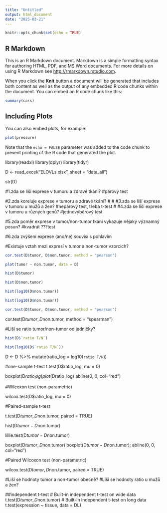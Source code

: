 ```yaml
---
title: "Untitled"
output: html_document
date: "2025-03-21"
---
```


```r
knitr::opts_chunk$set(echo = TRUE)
```

## R Markdown

This is an R Markdown document. Markdown is a simple formatting syntax for authoring HTML, PDF, and MS Word documents. For more details on using R Markdown see <http://rmarkdown.rstudio.com>.

When you click the **Knit** button a document will be generated that includes both content as well as the output of any embedded R code chunks within the document. You can embed an R code chunk like this:

```r
summary(cars)
```

## Including Plots

You can also embed plots, for example:

```r
plot(pressure)
```

Note that the `echo = FALSE` parameter was added to the code chunk to prevent printing of the R code that generated the plot.


library(readxl)
library(dplyr)
library(tidyr)


D <- read_excel("ELOVLs.xlsx", sheet = "data_all")

str(D)

#1.zda se liší exprese v tumoru a zdravé tkáni?
#párový test




#2.zda koreluje exprese v tumoru a zdravé tkáni?
#
#
#3.zda se liší exprese v tumoru u mužů a žen?
#nepárový test, třeba t-test
#
#4.zda se liší exprese v tumoru u různých genů?
#jednovýběrový test

#5.zda poměr exprese v tumor/non-tumor tkáni vykazuje nějaký významný posun?
#kvadrát ???test

#6.zda zvýšení exprese (ano/ne) souvisí s pohlavím


#Existuje vztah mezi expresí v tumor a non-tumor vzorcích?

```r
cor.test(D$tumor, D$non.tumor, method = "pearson")

plot(tumor ~ non.tumor, data = D)
```

```r

hist(D$tumor)

```

```r

hist(D$non.tumor)

```



```r

hist(log10(D$non.tumor))

```




```r

hist(log10(D$non.tumor))

```

```r

cor.test(D$tumor, D$non.tumor, method = "pearson")

```

cor.test(D$tumor, D$non.tumor, method = "spearman")



#Liší se ratio tumor/non-tumor od jedničky?

```r

hist(D$`ratio T/N`)


```

```r

hist(log10(D$`ratio T/N`))


```



D <- D %>% mutate(ratio_log = log10(`ratio T/N`))



#one-sample t-test
t.test(D$ratio_log, mu = 0)


boxplot(D$ratio_log)
plot(D$ratio_log)
abline(0, 0, col="red")


#Wilcoxon test (non-parametric)

wilcox.test(D$ratio_log, mu = 0)

#Paired-sample t-test

t.test(D$tumor, D$non.tumor, paired = TRUE)

hist(D$tumor - D$non.tumor)

lillie.test(D$tumor - D$non.tumor)


boxplot(D$tumor, D$non.tumor)
boxplot(D$tumor - D$non.tumor); abline(0, 0, col="red")

#Paired Wilcoxon test (non-parametric)

wilcox.test(D$tumor, D$non.tumor, paired = TRUE)


#Liší se hodnoty tumor a non-tumor obecně?
#Liší se hodnoty ratio u mužů a žen?

##independent t-test
# Built-in independent t-test on wide data
t.test(D$tumor, D$non.tumor)
# Built-in independent t-test on long data
t.test(expression ~ tissue, data = DL)
